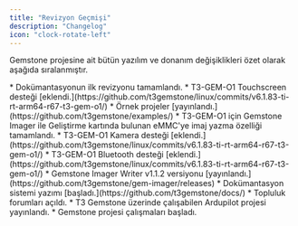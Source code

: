 ```yaml
---
title: "Revizyon Geçmişi"
description: "Changelog"
icon: "clock-rotate-left"
---
```


Gemstone projesine ait bütün yazılım ve donanım değişiklikleri özet olarak aşağıda sıralanmıştır. 

<Update label="Temmuz 2025">
  * Dokümantasyonun ilk revizyonu tamamlandı.
  * T3-GEM-O1 Touchscreen desteği [eklendi.](https://github.com/t3gemstone/linux/commits/v6.1.83-ti-rt-arm64-r67-t3-gem-o1/)
  * Örnek projeler [yayınlandı.](https://github.com/t3gemstone/examples/)
  * T3-GEM-O1 için Gemstone Imager ile Geliştirme kartında bulunan eMMC'ye imaj yazma özelliği tamamlandı.
</Update>

<Update label="Haziran 2025">
  * T3-GEM-O1 Kamera desteği [eklendi.](https://github.com/t3gemstone/linux/commits/v6.1.83-ti-rt-arm64-r67-t3-gem-o1/)
  * T3-GEM-O1 Bluetooth desteği [eklendi.](https://github.com/t3gemstone/linux/commits/v6.1.83-ti-rt-arm64-r67-t3-gem-o1/)
  * Gemstone Imager Writer v1.1.2 versiyonu [yayınlandı.](https://github.com/t3gemstone/gem-imager/releases)
  * Dokümantasyon sistemi yazımı [başladı.](https://github.com/t3gemstone/docs/)
</Update>

<Update label="Nisan 2025">
  * Topluluk forumları açıldı.
  * T3 Gemstone üzerinde çalışabilen Ardupilot projesi yayınlandı.
</Update>

<Update label="Ocak 2025">
  * Gemstone projesi çalışmaları başladı.
</Update>

